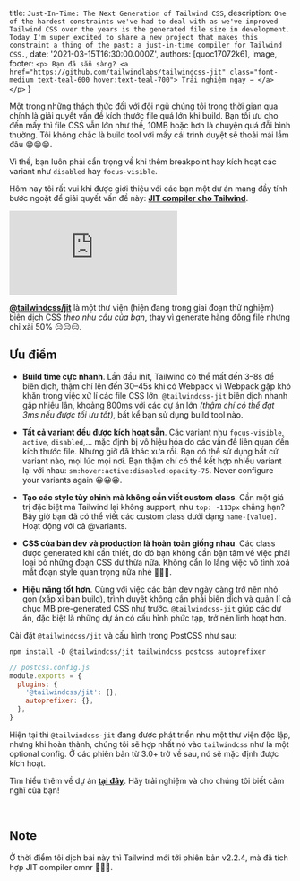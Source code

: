 
  title: `Just-In-Time: The Next Generation of Tailwind CSS`,
  description: `One of the hardest constraints we've had to deal with as we've improved Tailwind CSS over the years is the generated file size in development. Today I'm super excited to share a new project that makes this constraint a thing of the past: a just-in-time compiler for Tailwind CSS.`,
  date: '2021-03-15T16:30:00.000Z',
  authors: [quoc17072k6],
  image,
  footer: `
    <p>
      Bạn đã sẵn sàng?
      <a href="https://github.com/tailwindlabs/tailwindcss-jit" class="font-medium text-teal-600 hover:text-teal-700">
        Trải nghiệm ngay →
      </a>
    </p>
  `
}

Một trong những thách thức đối với đội ngũ chúng tôi trong thời gian qua chính là giải quyết vấn đề kích thước file quá lớn khi build. Bạn tối ưu cho đến mấy thì file CSS vẫn lớn như thế, 10MB hoặc hơn là chuyện quá đỗi bình thường. Tôi không chắc là build tool với mấy cái trình duyệt sẽ thoải mái lắm đâu 😁😁😁.

Vì thế, bạn luôn phải cẩn trọng về khi thêm breakpoint hay kích hoạt các variant như `disabled` hay `focus-visible`.

Hôm nay tôi rất vui khi được giới thiệu với các bạn một dự án mang đầy tính bước ngoặt để giải quyết vấn đề này: [**JIT compiler cho Tailwind**](https://github.com/tailwindlabs/tailwindcss-jit).

<!--more-->

<div className="aspect-w-16 aspect-h-9 my-12">
  <iframe
    src="https://www.youtube.com/embed/3O_3X7InOw8"
    title="Just-In-Time: The Next Generation of Tailwind CSS"
    allow="accelerometer; clipboard-write; encrypted-media; gyroscope; picture-in-picture"
    allowFullScreen
    loading="lazy"
    frameBorder="0"
  ></iframe>
</div>

[**@tailwindcss/jit**](https://github.com/tailwindlabs/tailwindcss-jit) là một thư viện (hiện đang trong giai đoạn thử nghiệm) biên dịch CSS _theo nhu cầu của bạn_, thay vì generate hàng đống file nhưng chỉ xài 50% 😑😑😑.

## Ưu điểm

- **Build time cực nhanh**. Lần đầu init, Tailwind có thể mất đến 3–8s để biên dịch, thậm chí lên đến 30–45s khi có Webpack vì Webpack gặp khó khăn trong việc xử lí các file CSS lớn. `@tailwindcss-jit` biên dịch nhanh gấp nhiều lần, khoảng 800ms với các dự án lớn _(thậm chí có thể đạt 3ms nếu được tối ưu tốt)_, bất kể bạn sử dụng build tool nào.

- **Tất cả variant đều được kích hoạt sẵn**. Các variant như `focus-visible`, `active`, `disabled`,... mặc định bị vô hiệu hóa do các vấn đề liên quan đến kích thước file. Nhưng giờ đã khác xưa rồi. Bạn có thể sử dụng bất cứ variant nào, mọi lúc mọi nơi. Bạn thậm chí có thể kết hợp nhiều variant lại với nhau: `sm:hover:active:disabled:opacity-75`. Never configure your variants again 😀😀😀.

- **Tạo các style tùy chỉnh mà không cần viết custom class**. Cần một giá trị đặc biệt mà Tailwind lại không support, như `top: -113px` chẳng hạn? Bây giờ bạn đã có thể viết các custom class dưới dạng `name-[value]`. Hoạt động với cả @variants.

- **CSS của bản dev và production là hoàn toàn giống nhau**.  Các class được generated khi cần thiết, do đó bạn không cần bận tâm về việc phải loại bỏ những đoạn CSS dư thừa nữa. Không cần lo lắng việc vô tình xoá mất đoạn style quan trọng nữa nhé 🤗🤗🤗.

- **Hiệu năng tốt hơn**. Cùng với việc các bản dev ngày càng trở nên nhỏ gọn (xấp xỉ bản build), trình duyệt không cần phải biên dịch và quản lí cả chục MB pre-generated CSS như trước. `@tailwindcss-jit` giúp các dự án, đặc biệt là những dự án có cấu hình phức tạp, trở nên linh hoạt hơn.

Cài đặt `@tailwindcss/jit` và cấu hình trong PostCSS như sau:

```shell
npm install -D @tailwindcss/jit tailwindcss postcss autoprefixer
```

```js
// postcss.config.js
module.exports = {
  plugins: {
    '@tailwindcss/jit': {},
    autoprefixer: {},
  },
}
```

Hiện tại thì `@tailwindcss-jit` đang được phát triển như một thư viện độc lập, nhưng khi hoàn thành, chúng tôi sẽ hợp nhất nó vào `tailwindcss` như là một optional config. Ở các phiên bản từ 3.0+ trở về sau, nó sẽ mặc định được kích hoạt.

Tìm hiểu thêm về dự án [**tại đây**](https://github.com/tailwindlabs/tailwindcss-jit). Hãy trải nghiệm và cho chúng tôi biết cảm nghĩ của bạn!


&nbsp;

## Note

Ở thời điểm tôi dịch bài này thì Tailwind mới tới phiên bản v2.2.4, mà đã tích hợp JIT compiler cmnr 🤣🤣🤣.
